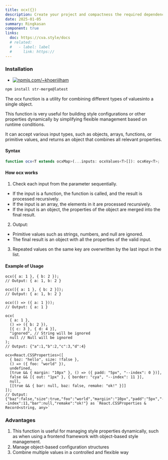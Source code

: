 ```yaml
---
title: ocx({})
description: Create your project and compactness the required dependencies.
date: 2025-01-05
summary: Ringkasan
component: true
links:
  doc: https://cva.style/docs
  # related:
  #   - label: label
  #     link: https://
---
```


### Installation

- [![npmjs.com/~khoeriilham](https://badgen.net/npm/v/str-merge/?icon=npm)](https://www.npmjs.com/str-merge)

```bash
npm install str-merge@latest
```

The ocx function is a utility for combining different types of values ​​into a single object.

This function is very useful for building style configurations or other properties dynamically by simplifying flexible management based on runtime conditions.

It can accept various input types, such as objects, arrays, functions, or primitive values, and returns an object that combines all relevant properties.

#### Syntax

```ts
function ocx<T extends ocxMap>(...inputs: ocxValues<T>[]): ocxKey<T>;
```

#### How ocx works

1. Check each input from the parameter sequentially.

- If the input is a function, the function is called, and the result is processed recursively.
- If the input is an array, the elements in it are processed recursively.
- If the input is an object, the properties of the object are merged into the final result.

2. Output:

- Primitive values ​​such as strings, numbers, and null are ignored.
- The final result is an object with all the properties of the valid input.

3. Repeated values ​​on the same key are overwritten by the last input in the list.

#### Example of Usage

```tsx
ocx({ a: 1 }, { b: 2 });
// Output: { a: 1, b: 2 }

ocx([{ a: 1 }, { b: 2 }]);
// Output: { a: 1, b: 2 }

ocx(() => ({ a: 1 }));
// Output: { a: 1 }

ocx(
  { a: 1 },
  () => ({ b: 2 }),
  [{ c: 3 }, { d: 4 }],
  "ignored", // String will be ignored
  null // Null will be ignored
);
// Output: {"a":1,"b":2,"c":3,"d":4}

ocx<React.CSSProperties>([
  { baz: "hello", size: !false },
  () => ({ foo: "world" }),
  undefined,
  [true && { margin: "10px" }, () => ({ padd: "5px", "--index": 0 })],
  false && [{ out: "1px" }, { border: "cya", "--index": 11 }],
  null,
  [[true && { bar: null, baz: false, remake: "ok!" }]]
]);
// Output: {"baz":false,"size":true,"foo":"world","margiin":"10px","padd":"5px","--index":11,"bar":null,"remake":"ok!"} as `React.CSSProperties & Record<string, any>`
```

### Advantages

1. This function is useful for managing style properties dynamically, such as when using a frontend framework with object-based style management.
2. Manage object-based configuration structures
3. Combine multiple values ​​in a controlled and flexible way
